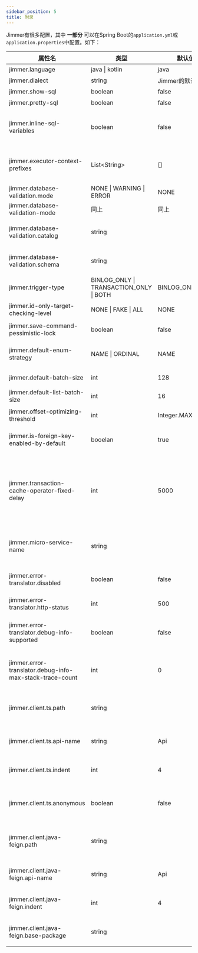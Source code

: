 ```yaml
---
sidebar_position: 5
title: 附录
---
```


Jimmer有很多配置，其中 **一部分** 可以在Spring Boot的`application.yml`或`application.properties`中配置。如下：

|属性名|类型|默认值|描述|
|-----|---|----|-----|
|jimmer.language|java &#124; kotlin|java|Kotlin项目必须配置|
|jimmer.dialect|string|Jimmer的默认方言|Jimmer方言类名|
|jimmer.show-sql|boolean|false|是否打印SQL日志|
|jimmer.pretty-sql|boolean|false|是否格式化SQL|
 jimmer.inline-sql-variables | boolean | false |是否类联JDBC参数(此举仅仅影响日志，真正被执行的SQL仍然采用JDBC参数)|
|jimmer.executor-context-prefixes|List&lt;String&gt;|[]|通常为多个包名或类的全名，Jimmer判断当前stacktrace是否应附加在SQL日志中|
|jimmer.database-validation.mode|NONE &#124; WARNING &#124; ERROR|NONE|数据库验证方式|
|jimmer.database-validation-mode|同上|同上|同上|
|jimmer.database-validation.catalog|string||被验证的表所在数据库的catalog，同名表冲突时配置|
|jimmer.database-validation.schema|string||被验证的表所在数据库的schema，同名表冲突时配置|
|jimmer.trigger-type|BINLOG_ONLY &#124; TRANSACTION_ONLY &#124; BOTH|BINLOG_ONLY|触发器类型|
|jimmer.id-only-target-checking-level|NONE &#124; FAKE &#124; ALL|NONE|保存指令是否检查短关联的id|
|jimmer.save-command-pessimistic-lock|boolean|false|保存指令中的查询SQL是否使用悲观锁|
|jimmer.default-enum-strategy|NAME &#124; ORDINAL|NAME|未明确声明映射模式的枚举的默认映射方式|
|jimmer.default-batch-size|int|128|非集合属性的默认fetch size|
|jimmer.default-list-batch-size|int|16|集合属性的默认fetch size|
|jimmer.offset-optimizing-threshold|int|Integer.MAX_VALUE|分页查询启用深分页优化的offset阈值|
|jimmer.is-foreign-key-enabled-by-default|booelan|true|没有明确指定真伪的外键是否被视为真实外键|
|jimmer.transaction-cache-operator-fixed-delay|int|5000|触发器类型为`TRANSACTION_ONLY`(不依赖外部CDC)时，Jimmer通过本地消息表保证缓存最终一致性，失败或过多的缓存清理任务的重试时间间隔|
|jimmer.micro-service-name|string||当前应用所属微服务的服务名，只有使用远程关联的应用才需要配置|
|jimmer.error-translator.disabled|boolean|false|是否禁用前后端自动对接功能中的异常对接|
|jimmer.error-translator.http-status|int|500|服务端异常在客户端的统一HTTP状态|
|jimmer.error-translator.debug-info-supported|boolean|false|是否在客户端错误中附带异常message等信息以帮助调试，禁止在生产环境上使用|
|jimmer.error-translator.debug-info-max-stack-trace-count|int|0|客户端错误中附带异常信息中stacktrace的最大条数，禁止在生产环境上使用|
|jimmer.client.ts.path|string||被自动生成的TypeScript代码的下载路径，比如"/ts.zip"|
|jimmer.client.ts.api-name|string|Api|被自动生成的TypeScript代码的API名称|
|jimmer.client.ts.indent|int|4|被自动生成的TypeScript代码的缩进量|
|jimmer.client.ts.anonymous|boolean|false|被自动生成的TypeScript代码是否采用匿名类型风格避免为DTO类型命名|
|jimmer.client.java-feign.path|string||被自动生成的Spring Cloud Feign Java代码的下载路径，比如"/java-feign.zip"|
|jimmer.client.java-feign.api-name|string|Api|被自动生成的Spring Cloud Feign Java代码的API名称|
|jimmer.client.java-feign.indent|int|4|被自动生成的Spring Cloud Feign Java代码的缩进量|
|jimmer.client.java-feign.base-package|string||被自动生成的Spring Cloud Feign Java代码的最顶层包|

